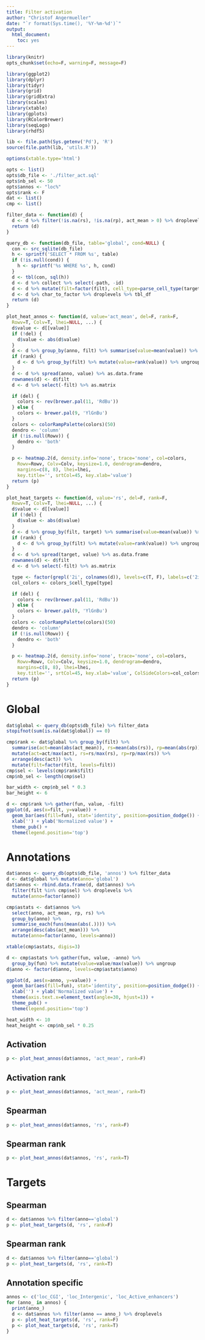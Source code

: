 ```yaml
---
title: Filter activation
author: "Christof Angermueller"
date: "`r format(Sys.time(), '%Y-%m-%d')`"
output:
  html_document:
    toc: yes
---
```


```r
library(knitr)
opts_chunk$set(echo=F, warning=F, message=F)
```

```r
library(ggplot2)
library(dplyr)
library(tidyr)
library(grid)
library(gridExtra)
library(scales)
library(xtable)
library(gplots)
library(RColorBrewer)
library(seqLogo)
library(rhdf5)

lib <- file.path(Sys.getenv('Pd'), 'R')
source(file.path(lib, 'utils.R'))
```

```r
options(xtable.type='html')
```

```r
opts <- list()
opts$db_file <- './filter_act.sql'
opts$nb_sel <- 50
opts$annos <- "loc%"
opts$rank <- F
dat <- list()
cmp <- list()

filter_data <- function(d) {
  d <- d %>% filter(!is.na(rs), !is.na(rp), act_mean > 0) %>% droplevels
  return (d)
}
```

<style>
img {
    max-width: none;
}
</style>

```r
query_db <- function(db_file, table='global', cond=NULL) {
  con <- src_sqlite(db_file)
  h <- sprintf('SELECT * FROM %s', table)
  if (!is.null(cond)) {
    h <- sprintf('%s WHERE %s', h, cond)
  }
  d <- tbl(con, sql(h))
  d <- d %>% collect %>% select(-path, -id)
  d <- d %>% mutate(filt=factor(filt), cell_type=parse_cell_type(target))
  d <- d %>% char_to_factor %>% droplevels %>% tbl_df
  return (d)
}

plot_heat_annos <- function(d, value='act_mean', del=F, rank=F,
  Rowv=T, Colv=T, lhei=NULL, ...) {
  d$value <- d[[value]]
  if (!del) {
    d$value <- abs(d$value)
  }
  d <- d %>% group_by(anno, filt) %>% summarise(value=mean(value)) %>% ungroup
  if (rank) {
    d <- d %>% group_by(filt) %>% mutate(value=rank(value)) %>% ungroup
  }
  d <- d %>% spread(anno, value) %>% as.data.frame
  rownames(d) <- d$filt
  d <- d %>% select(-filt) %>% as.matrix

  if (del) {
    colors <- rev(brewer.pal(11, 'RdBu'))
  } else {
    colors <- brewer.pal(9, 'YlGnBu')
  }
  colors <- colorRampPalette(colors)(50)
  dendro <- 'column'
  if (!is.null(Rowv)) {
    dendro <- 'both'
  }

  p <- heatmap.2(d, density.info='none', trace='none', col=colors,
    Rowv=Rowv, Colv=Colv, keysize=1.0, dendrogram=dendro,
    margins=c(8, 8), lhei=lhei,
    key.title='', srtCol=45, key.xlab='value')
  return (p)
}

plot_heat_targets <- function(d, value='rs', del=F, rank=F,
  Rowv=T, Colv=T, lhei=NULL, ...) {
  d$value <- d[[value]]
  if (!del) {
    d$value <- abs(d$value)
  }
  d <- d %>% group_by(filt, target) %>% summarise(value=mean(value)) %>% ungroup
  if (rank) {
    d <- d %>% group_by(filt) %>% mutate(value=rank(value)) %>% ungroup
  }
  d <- d %>% spread(target, value) %>% as.data.frame
  rownames(d) <- d$filt
  d <- d %>% select(-filt) %>% as.matrix

  type <- factor(grepl('2i', colnames(d)), levels=c(T, F), labels=c('2i', 'serum'))
  col_colors <- colors_$cell_type[type]

  if (del) {
    colors <- rev(brewer.pal(11, 'RdBu'))
  } else {
    colors <- brewer.pal(9, 'YlGnBu')
  }
  colors <- colorRampPalette(colors)(50)
  dendro <- 'column'
  if (!is.null(Rowv)) {
    dendro <- 'both'
  }

  p <- heatmap.2(d, density.info='none', trace='none', col=colors,
    Rowv=Rowv, Colv=Colv, keysize=1.0, dendrogram=dendro,
    margins=c(8, 8), lhei=lhei,
    key.title='', srtCol=45, key.xlab='value', ColSideColors=col_colors)
  return (p)
}
```

# Global

```r
dat$global <- query_db(opts$db_file) %>% filter_data
stopifnot(sum(is.na(dat$global)) == 0)
```

```r
cmp$rank <- dat$global %>% group_by(filt) %>%
  summarise(act=mean(abs(act_mean)), rs=mean(abs(rs)), rp=mean(abs(rp))) %>%
  mutate(act=act/max(act), rs=rs/max(rs), rp=rp/max(rs)) %>%
  arrange(desc(act)) %>%
  mutate(filt=factor(filt, levels=filt))
cmp$sel <- levels(cmp$rank$filt)
cmp$nb_sel <- length(cmp$sel)
```

```r
bar_width <- cmp$nb_sel * 0.3
bar_height <- 6
```


```r
d <- cmp$rank %>% gather(fun, value, -filt)
ggplot(d, aes(x=filt, y=value)) +
  geom_bar(aes(fill=fun), stat='identity', position=position_dodge()) +
  xlab('') + ylab('Normalized value') +
  theme_pub() +
  theme(legend.position='top')
```

# Annotations

```r
dat$annos <- query_db(opts$db_file, 'annos') %>% filter_data
d <- dat$global %>% mutate(anno='global')
dat$annos <- rbind.data.frame(d, dat$annos) %>%
  filter(filt %in% cmp$sel) %>% droplevels %>%
  mutate(anno=factor(anno))
```

```r
cmp$astats <- dat$annos %>%
  select(anno, act_mean, rp, rs) %>%
  group_by(anno) %>%
  summarise_each(funs(mean(abs(.)))) %>%
  arrange(desc(abs(act_mean))) %>%
  mutate(anno=factor(anno, levels=anno))
```

```r
xtable(cmp$astats, digis=3)
```

```r
d <- cmp$astats %>% gather(fun, value, -anno) %>%
  group_by(fun) %>% mutate(value=value/max(value)) %>% ungroup
d$anno <- factor(d$anno, levels=cmp$astats$anno)

ggplot(d, aes(x=anno, y=value)) +
  geom_bar(aes(fill=fun), stat='identity', position=position_dodge()) +
  xlab('') + ylab('Normalized value') +
  theme(axis.text.x=element_text(angle=30, hjust=1)) +
  theme_pub() +
  theme(legend.position='top')
```

```r
heat_width <- 10
heat_height <- cmp$nb_sel * 0.25
```


## Activation
```r
p <- plot_heat_annos(dat$annos, 'act_mean', rank=F)
```

## Activation rank
```r
p <- plot_heat_annos(dat$annos, 'act_mean', rank=T)
```

## Spearman
```r
p <- plot_heat_annos(dat$annos, 'rs', rank=F)
```

## Spearman rank
```r
p <- plot_heat_annos(dat$annos, 'rs', rank=T)
```

# Targets

## Spearman
```r
d <- dat$annos %>% filter(anno=='global')
p <- plot_heat_targets(d, 'rs', rank=F)
```

## Spearman rank
```r
d <- dat$annos %>% filter(anno=='global')
p <- plot_heat_targets(d, 'rs', rank=T)
```

## Annotation specific
```r
annos <- c('loc_CGI', 'loc_Intergenic', 'loc_Active_enhancers')
for (anno_ in annos) {
  print(anno_)
  d <- dat$annos %>% filter(anno == anno_) %>% droplevels
  p <- plot_heat_targets(d, 'rs', rank=F)
  p <- plot_heat_targets(d, 'rs', rank=T)
}
```
